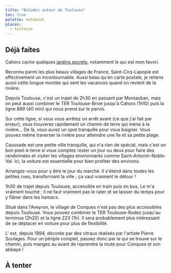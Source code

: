 ```yaml
---
title: "Balades autour de Toulouse"
toc: true
palette: notebook
places:
  - toulouse
---
```


## Déjà faites

<GoogleMaps id="ChIJi70WATksrhIRxxShdzvfj-I" big />

<GoogleMaps id="ChIJC7eXebHCrRIR4PA7L5z2BgQ" big />

<GoogleMaps id="ChIJ-xR9VFeJrBIRoM4_L5z2BgQ" big />

Cahors cache quelques [jardins secrets](https://www.cahorsvalleedulot.com/explorer/visitez-la-vallee-du-lot/une-journee-a-cahors/les-jardins-secrets/), notamment le <MapsMention id="ChIJx3X7lTyLrBIRqDQKGNcxT2Y" title="jardin mauresque"/> qui est mon favori.

<GoogleMaps id="ChIJQbDxAq3wrBIReGzzq5Nty_Y" big />

Reconnu parmi les plus beaux villages de France, Saint-Cirq-Lapopie est effectivement un incontournable. Aussi beau qu'en carte postale, je retiens aussi cette longue montée qui sent les vacances quand on revient de la rivière.

Depuis Toulouse, c'est un trajet de 2h30 en passant par Montauban, mais on peut aussi combiner le TER Toulouse-Brive jusqu'à Cahors (1h10) puis la ligne 889 (40 min) qui nous prend sur le parvis.

Sur cette ligne, si vous vous arrêtez un arrêt avant (ce que j'ai fait par erreur), vous trouverez rapidement un chemin de terre qui mène à la rivière... De là, vous aurez un spot tranquille pour vous baigner. Vous pouvez même traverser la rivière pour atteindre une île et sa petite plage.

<GoogleMaps id="ChIJk5oaC4tBrBIRkNo7L5z2BgQ" big />

Caussade est une petite ville tranquille, qui n'a rien de spécial, mais c'est un bon pied-à-terre si vous comptez rester un jour ou deux pour faire des randonnées et visiter les villages environnants comme Saint-Antonin-Noble-Val. Ici, la voiture est essentielle pour bien profiter des environs.

Arrangez-vous pour y être le jour du marché. Il s'étend dans toutes les petites rues, transformant la ville ; ça vaut vraiment le détour !

<GoogleMaps id="ChIJmRtYczjIrRIRcOQtgpW_W8Q" big />

1h30 de trajet depuis Toulouse, accessible en train puis en bus. Le <MapsMention id="ChIJvSUtizPIrRIRsu0DP1qEjWY" title="Jardin des Paradis"/> m'a vraiment touché ; il ne faut vraiment pas le rater et se laisser du temps pour y flâner dans les hamacs.

<GoogleMaps id="ChIJU91DC19hrRIRt3lg02JJvHU" big />

Situé dans l'Aveyron, le village de Conques n'est pas des plus accessibles depuis Toulouse. Vous pouvez combiner le TER Toulouse-Rodez jusqu'au terminus (2h20) et la ligne 223 (1h). Il sera probablement plus intéressant de se déplacer en voiture pour plus de flexibilité.

L'<MapsMention id="ChIJXdvQrxljrRIR64JtFfsoE2c" /> est, depuis 1994, décorée par des vitraux réalisés par l'artiste Pierre Soulages. Pour un périple complet, passez donc par le <MapsMention id="ChIJo9BLwpd9shIRdt65pwY373I" /> qui se trouve sur le chemin, puis mangez au <MapsMention id="ChIJq6qq_Zd9shIRRy41VJR3CQ0" /> avant de reprendre la route pour Conques et son abbaye !

## À tenter

<GoogleMaps id="ChIJ6WOU3uYNrBIRCDklkzcV-8c" big />

<GoogleMaps id="ChIJE1sZ0jE4rBIRxU93uk9AARM" big />

<GoogleMaps id="ChIJVSAg_TVJrBIRMNM7L5z2BgQ" big />
